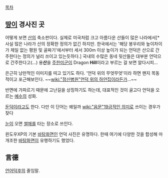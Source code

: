 [[목차]]
== [[땅]]이 경사진 곳 ==
어떻게 보면 [[산]]의 축소판이다. 실제로 미국처럼 크고 아름다운 산들이 많은 나라에서[* 사실 많은 나라가 산의 정확한 정의가 없긴 하지만. 한국에서는 '해당 봉우리와 높이차이가 제일 없는 평원 및 골짜기'에서부터 세서 300m 이상 높이가 되는 언덕은 산으로 간주한다는 정의가 널리 쓰이고 있는듯하다.] 국내의 수많은 동네 뒷산들은 대부분 언덕으로 간주한다고(...) 용'''산'''을 [[주한미군]]이 Dragon '''Hill'''이라고 부르는 걸 보면 알다시피...

은근히 낭만적인 이미지를 띠고 있기도 하다. '언덕 위의 무엇무엇'이라 하면 왠지 목동적이고 포근해보인다. ~~[[wiki:"정신병원"언덕 위의 하얀집]]이라든가...~~

반면에 가파르기 때문에 고난길을 상징하기도 하는데, 대표적인 것이 골고다 언덕을 오르는 [[예수]]의 성화.

[[둔덕]]이라고도 한다. 다만 이 단어는 왜일까 [[wiki:"음문"19금적인 의미로]] 쓰이는 경우가 잦다

[[눈]]이 오면 [[썰매]]를 타는 장소로 쓰인다.

윈도우XP의 기본 [[바탕화면]]인 언덕 사진은 유명하다. 한때 여기에 다양한 것을 합성해 마개조한 [[바탕화면]]이 유행하기도 했었다.


== 言德 ==
[[언어덕후]]의 줄임말.

